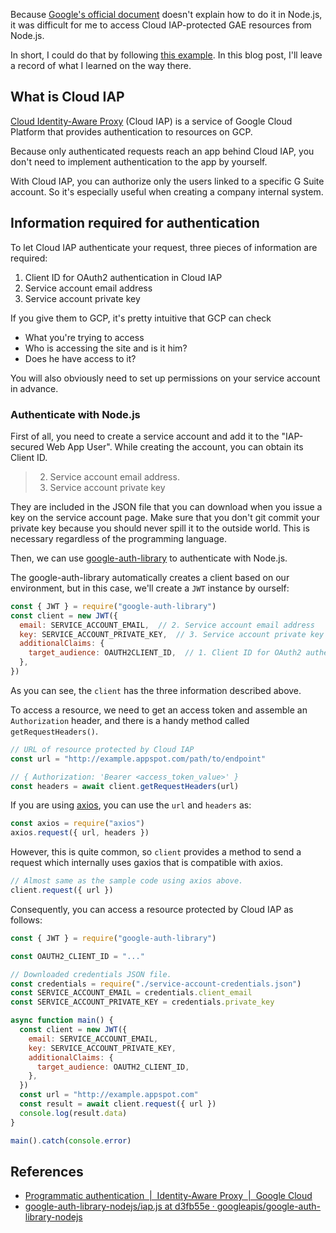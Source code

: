 Because [Google's official document](https://cloud.google.com/iap/docs/authentication-howto#authenticating_from_a_service_account) doesn't explain how to do it in Node.js, it was difficult for me to access Cloud IAP-protected GAE resources from Node.js.

In short, I could do that by following [this example](https://github.com/googleapis/google-auth-library-nodejs/blob/d3fb55e0a710/samples/iap.js). In this blog post, I'll leave a record of what I learned on the way there.

## What is Cloud IAP

[Cloud Identity-Aware Proxy](https://cloud.google.com/iap/) (Cloud IAP) is a service of Google Cloud Platform that provides authentication to resources on GCP.

Because only authenticated requests reach an app behind Cloud IAP, you don't need to implement authentication to the app by yourself.

With Cloud IAP, you can authorize only the users linked to a specific G Suite account. So it's especially useful when creating a company internal system.

## Information required for authentication

To let Cloud IAP authenticate your request, three pieces of information are required:

1. Client ID for OAuth2 authentication in Cloud IAP
2. Service account email address
3. Service account private key

If you give them to GCP, it's pretty intuitive that GCP can check

- What you're trying to access
- Who is accessing the site and is it him?
- Does he have access to it?

You will also obviously need to set up permissions on your service account in advance.

### Authenticate with Node.js

First of all, you need to create a service account and add it to the "IAP-secured Web App User". While creating the account, you can obtain its Client ID.

> 2. Service account email address.
> 3. Service account private key

They are included in the JSON file that you can download when you issue a key on the service account page. Make sure that you don't git commit your private key because you should never spill it to the outside world. This is necessary regardless of the programming language.

Then, we can use [google-auth-library](https://npmjs.com/package/google-auth-library) to authenticate with Node.js.

The google-auth-library automatically creates a client based on our environment, but in this case, we'll create a `JWT` instance by ourself:

```js
const { JWT } = require("google-auth-library")
const client = new JWT({
  email: SERVICE_ACCOUNT_EMAIL,  // 2. Service account email address
  key: SERVICE_ACCOUNT_PRIVATE_KEY,  // 3. Service account private key
  additionalClaims: {
    target_audience: OAUTH2CLIENT_ID,  // 1. Client ID for OAuth2 authentication in Cloud IAP
  },
})
```

As you can see, the `client` has the three information described above.

To access a resource, we need to get an access token and assemble an `Authorization` header, and there is a handy method called `getRequestHeaders()`.

```js
// URL of resource protected by Cloud IAP
const url = "http://example.appspot.com/path/to/endpoint"

// { Authorization: 'Bearer <access_token_value>' }
const headers = await client.getRequestHeaders(url)
```

If you are using [axios](https://npmjs.com/package/axios), you can use the `url` and `headers` as:

```js
const axios = require("axios")
axios.request({ url, headers })
```

However, this is quite common, so `client` provides a method to send a request which internally uses gaxios that is compatible with axios.

```js
// Almost same as the sample code using axios above.
client.request({ url })
```

Consequently, you can access a resource protected by Cloud IAP as follows:

```js
const { JWT } = require("google-auth-library")

const OAUTH2_CLIENT_ID = "..."

// Downloaded credentials JSON file.
const credentials = require("./service-account-credentials.json")
const SERVICE_ACCOUNT_EMAIL = credentials.client_email
const SERVICE_ACCOUNT_PRIVATE_KEY = credentials.private_key

async function main() {
  const client = new JWT({
    email: SERVICE_ACCOUNT_EMAIL,
    key: SERVICE_ACCOUNT_PRIVATE_KEY,
    additionalClaims: {
      target_audience: OAUTH2_CLIENT_ID,
    },
  })
  const url = "http://example.appspot.com"
  const result = await client.request({ url })
  console.log(result.data)
}

main().catch(console.error)
```

## References

- [Programmatic authentication  |  Identity-Aware Proxy  |  Google Cloud](https://cloud.google.com/iap/docs/authentication-howto#authenticating_from_a_service_account)
- [google-auth-library-nodejs/iap.js at d3fb55e · googleapis/google-auth-library-nodejs](https://github.com/googleapis/google-auth-library-nodejs/blob/d3fb55e0a710/samples/iap.js)

